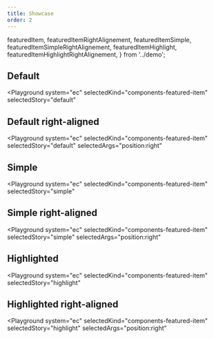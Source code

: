 ```yaml
---
title: Showcase
order: 2
---
```


  featuredItem,
  featuredItemRightAlignement,
  featuredItemSimple,
  featuredItemSimpleRightAlignement,
  featuredItemHighlight,
  featuredItemHighlightRightAlignement,
} from '../demo';

## Default

<Playground
  system="ec"
  selectedKind="components-featured-item"
  selectedStory="default"
>
  <Html markup={featuredItem} />
</Playground>

## Default right-aligned

<Playground
  system="ec"
  selectedKind="components-featured-item"
  selectedStory="default"
  selectedArgs="position:right"
>
  <Html markup={featuredItemRightAlignement} />
</Playground>

## Simple

<Playground
  system="ec"
  selectedKind="components-featured-item"
  selectedStory="simple"
>
  <Html markup={featuredItemSimple} />
</Playground>

## Simple right-aligned

<Playground
  system="ec"
  selectedKind="components-featured-item"
  selectedStory="simple"
  selectedArgs="position:right"
>
  <Html markup={featuredItemSimpleRightAlignement} />
</Playground>

## Highlighted

<Playground
  system="ec"
  selectedKind="components-featured-item"
  selectedStory="highlight"
>
  <Html markup={featuredItemHighlight} />
</Playground>

## Highlighted right-aligned

<Playground
  system="ec"
  selectedKind="components-featured-item"
  selectedStory="highlight"
  selectedArgs="position:right"
>
  <Html markup={featuredItemHighlightRightAlignement} />
</Playground>
